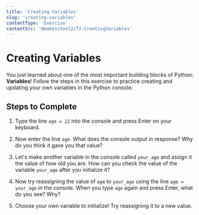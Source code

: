 ```yaml
---
title: 'Creating Variables'
slug: 'creating-variables'
contentType: 'Exercise'
contentSrc: '@makeschool2/T2-CreatingVariables'
---
```


# Creating Variables

You just learned about one of the most important building blocks of Python: **Variables**! Follow the steps in this exercise to practice creating and updating your own variables in the Python console.

## Steps to Complete

1. Type the line `age = 22` into the console and press Enter on your keyboard.

2. Now enter the line `age`. What does the console output in response? Why do you think it gave you that value?

3. Let's make another variable in the console called `your_age` and assign it the value of how old you are. How can you check the value of the variable `your_age` after you initialize it?

4. Now try reassigning the value of `age` to `your_age` using the line `age = your_age` in the console. When you type `age` again and press Enter, what do you see?  Why?

5. Choose your own variable to initialize! Try reassigning it to a new value.